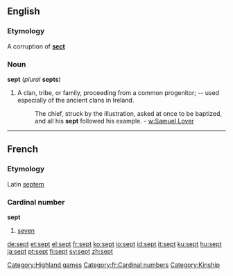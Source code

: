 {{webster}}
==English==
===Etymology===
A corruption of '''[[sect]]'''

===Noun===
'''sept''' (''plural'' '''septs''')

#A clan, tribe, or family, proceeding from a common progenitor; -- used especially of the ancient clans in Ireland.
#:The chief, struck by the illustration, asked at once to be baptized, and all his '''sept''' followed his example. - [[w:Samuel Lover]]

----
==French==
===Etymology===
Latin [[septem]]
===Cardinal number===
'''sept'''

#[[seven]]

[[Category:Highland games]]
[[Category:fr:Cardinal numbers]]
[[Category:Kinship]]

[[de:sept]]
[[et:sept]]
[[el:sept]]
[[fr:sept]]
[[ko:sept]]
[[io:sept]]
[[id:sept]]
[[it:sept]]
[[ku:sept]]
[[hu:sept]]
[[ja:sept]]
[[pt:sept]]
[[fi:sept]]
[[sv:sept]]
[[zh:sept]]